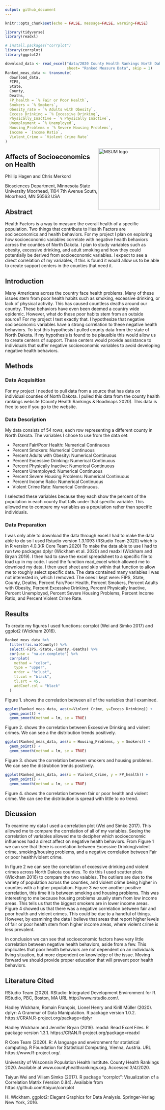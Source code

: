 ```yaml
---
output: github_document
---
```


```r
knitr::opts_chunk$set(echo = FALSE, message=FALSE, warning=FALSE)
```

```r
library(tidyverse)
library(readxl)

# install.packages("corrplot")
library(corrplot)
library(ggplot2)
```

```r
download_data <- read_excel("data/2020 County Health Rankings North Dakota Data - v1_1 (2).xlsx", 
                            sheet= "Ranked Measure Data", skip = 1)
Ranked_meas_data <- transmute(
  download_data,
  FIPS,
  State,
  County,
  Deaths,
  FP_health = `% Fair or Poor Health`,
  Smokers = `% Smokers`,
  Obesity_rate = `% Adults with Obesity`,
  Excess_Drinking = `% Excessive Drinking`,
  Physically_Inactive = `% Physically Inactive`,
  Unemployment = `% Unemployed`,
  Housing_Problems = `% Severe Housing Problems`,
  Income = `Income Ratio`,
  Violent_Crime = `Violent Crime Rate`
)

```

<img src="https://www2.mnstate.edu/uploadedImages/Content/Marketing/logos/MSUM_Signature_Vert_Color.jpg" alt="MSUM logo" width="200" style="float:right"> 

## Affects of Socioeconomics on Health
 
Phillip Hagen and Chris Merkord
  
Biosciences Department, Minnesota State University Moorhead, 1104 7th Avenue South, Moorhead, MN 56563 USA

## Abstract

Health Factors is a way to measure the overall health of a specific population. Two things that contribute to Health Factors are socioeconomics and health behaviors. For my project I plan on exploring how socioeconomic variables correlate with negative health behaviors across the counties of North Dakota. I plan to study variables such as obesity, excessive drinking, and adult smoking and how they could potentially be derived from socioeconomic variables. I expect to see a direct correlation of my variables, if this is found it would allow us to be able to create support centers in the counties that need it. 

## Introduction

  Many Americans across the country face health problems. Many of these issues stem from poor health habits such as smoking, excessive drinking, or lack of physical activity. This has caused countless deaths around our country. These behaviors have even been deemed a country  wide epidemic. However, what do these poor habits stem from an outside source? For my project I test exactly that. I hypothesize that negative socioeconomic variables have a strong correlation to these negative health behaviors. To test this hypothesis I pulled county data from the state of North Dakota. 
  If my hypothesis is found to be plausible this would allow us to create centers of support. These centers would provide assistance to individuals that suffer negative socioeconomic variables to avoid developing negative health behaviors.
  
## Methods

### Data Acquisition

  For my project I needed to pull data from a source that has data on individual counties of North Dakota. I pulled this data from the county health rankings website (County Health Rankings & Roadmaps 2020). This data is free to see if you go to the website. 
  
### Data Description

  My data consists of 54 rows, each row representing a different county in North Dakota. The variables I chose to use from the data set: 
  
 - Percent Fair/Poor Health: Numerical Continuous 
 - Percent Smokers: Numerical Continuous
 - Percent Adults with Obesity: Numerical Continuous
 - Percent Excessive Drinking: Numerical Continuous 
 - Percent Physically Inactive: Numerical Continuous 
 - Percent Unemployed: Numerical Continuous
 - Percent Severe Housing Problems: Numerical Continuous
 - Percent Income Ratio: Numerical Continuous
 - Violent Crime Rate: Numerical Continuous.
  
I selected these variables because they each show the percent of the population in each county that falls under that specific variable. This allowed me to compare my variables as a population rather than specific individuals. 

  
### Data Preparation

  I was only able to download the data through excel.I had to make the data able to do so I used Rstudio version 1.3.1093 (RStudio Team 2020) which is in R version 4.0.3(R Core Team 2020) To make the data able to use I had to run two packages dplyr (Wickham et al. 2020) and readxl (Wickham and Bryan 2019). I then had to save the excel spreadsheet to a specific file to load up in my code. I used the function read_excel which allowed me to download my data. I then used sheet and skip within that function to allow me to roughly select specific data. The data contained many variables I was not interested in, which I removed. The ones I kept were: FIPS, State, County, Deaths, Percent Fair/Poor Health, Percent Smokers, Percent Adults with Obesity, Percent Excessive Drinking, Percent Physically Inactive, Percent Unemployed, Percent Severe Housing Problems, Percent Income Ratio, and Percent Violent Crime Rate.   

## Results 

  To create my figures I used functions: corrplot (Wei and Simko 2017) and ggplot2 (Wickham 2016).
  
  
```r
Ranked_meas_data %>%
  filter(!is.na(County)) %>%
  select(-FIPS,-State,-County,-Deaths) %>%
  cor(use = "na.or.complete") %>%
  corrplot(
    method = "color",
    type = "upper",
    order = "hclust",
    tl.col = "black",
    tl.srt = 45,
    addCoef.col = "black"
  ) 
```
 
  Figure 1. shows the correlation between all of the variables that I examined. 
  
```r
ggplot(Ranked_meas_data, aes(x=Violent_Crime, y=Excess_Drinking)) + 
  geom_point() +
  geom_smooth(method = lm, se = TRUE)
```
  
  Figure 2. shows the correlation between Excessive Drinking and violent crimes. We can see a the distribution trends positively. 
```r
ggplot(Ranked_meas_data, aes(x = Housing_Problems, y = Smokers)) + 
  geom_point() + 
  geom_smooth(method = lm, se = TRUE)
```
  
  Figure 3. shows the correlation between smokers and housing problems. We can see the distrubtion trends postively.
```r
ggplot(Ranked_meas_data, aes(x = Violent_Crime, y = FP_health)) +
  geom_point() +
  geom_smooth(method = lm, se = TRUE)
```
  
  Figure 4. shows the correlation between fair or poor health and violent crime. We can see the distribution is spread with little to no trend.

## Dicussion 

  To examine my data I used a correlation plot (Wei and Simko 2017). This allowed me to compare the correlation of all of my variables. Seeing the correlation of variables allowed me to decipher which socioeconomic influences had a direct affect on negative health behaviors. From Figure 1 we can see that there is correlation between Excessive Drinking/violent crime, smoking/housing problems, and a negative correlation between Fair or poor health/violent crime. 
  
  In figure 2 we can see the correlation of excessive drinking and violent crimes across North Dakota counties. To do this I used scatter plots (Wickham 2016) to compare the two vaiables. The outliers are due to the variety of population across the counties, and violent crime being higher in counties with a higher population. Figure 3 we see another positive correlation, this time it is between smoking and housing problems. This was interesting to me because housing problems usually stem from low income areas. This tells us that the biggest smokers are in lower income areas. 
  Figure 4 showed us that there was a negative correlation between fair and poor health and violent crimes. This could be due to a handful of things. However, by examining the data I believe that areas that report higher levels of fair or poor health stem from higher income areas, where violent crime is less prevalent. 
  
  In conclusion we can see that socioeconomic factors have very little correlation between negative health behaviors, aside from a few. This implicates that poor health behaviors are not dependent on an individuals living situation, but more dependent on knowledge of the issue. Moving forward we should provide proper education that will prevent poor health behaviors. 
  
## Literature Cited 
RStudio Team (2020). RStudio: Integrated Development Environment for R.
  RStudio, PBC, Boston, MA URL http://www.rstudio.com/.
  
Hadley Wickham, Romain François, Lionel Henry and Kirill Müller (2020).
  dplyr: A Grammar of Data Manipulation. R package version 1.0.2.
  https://CRAN.R-project.org/package=dplyr
  
Hadley Wickham and Jennifer Bryan (2019). readxl: Read Excel Files. R
  package version 1.3.1. https://CRAN.R-project.org/package=readxl
 
R Core Team (2020). R: A language and environment for statistical
  computing. R Foundation for Statistical Computing, Vienna, Austria. URL
  https://www.R-project.org/.

University of Wisconsin Population Health Institute. County Health Rankings 2020.     Available at www.countyhealthrankings.org. Accessed 3/4/2020.

Taiyun Wei and Viliam Simko (2017). R package "corrplot":
  Visualization of a Correlation Matrix (Version 0.84). Available from
  https://github.com/taiyun/corrplot
  
H. Wickham. ggplot2: Elegant Graphics for Data Analysis.
  Springer-Verlag New York, 2016.
